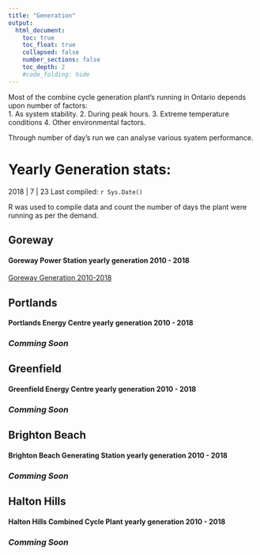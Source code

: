 ```yaml
---
title: "Generation"
output:
  html_document:
    toc: true
    toc_float: true
    collapsed: false
    number_sections: false
    toc_depth: 2
    #code_folding: hide
---
```

  
  Most of the combine cycle generation plant's running  in Ontario depends upon number of factors:  
1. As system stability.
2. During peak hours.
3. Extreme temperature conditions
4. Other environmental factors.

Through number of day's run we can analyse various syatem performance.

# Yearly Generation stats: 

2018 | 7 | 23 Last compiled: `r Sys.Date()`

R was used to compile data and count the number of days the plant were running as per the demand. 

## Goreway 
#### Goreway Power Station yearly generation 2010 - 2018
 
 [Goreway Generation 2010-2018](Goreway_Generation_10_18.html) 

## Portlands 
#### Portlands Energy Centre yearly generation 2010 - 2018

### *Comming Soon*

## Greenfield 
#### Greenfield Energy Centre yearly generation 2010 - 2018

### *Comming Soon*

## Brighton Beach 
#### Brighton Beach Generating Station yearly generation 2010 - 2018

### *Comming Soon*

## Halton Hills 
#### Halton Hills Combined Cycle Plant yearly generation 2010 - 2018

### *Comming Soon*